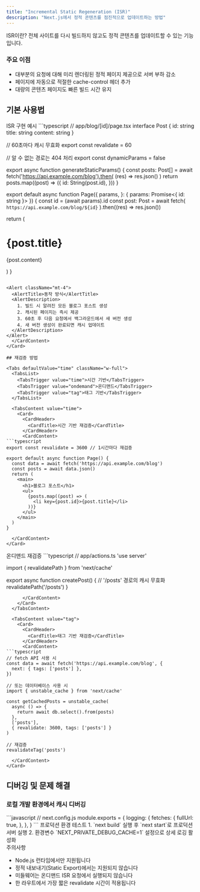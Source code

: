 ```yaml
---
title: "Incremental Static Regeneration (ISR)"
description: "Next.js에서 정적 콘텐츠를 점진적으로 업데이트하는 방법"
---
```



<Card className="mb-6">
  <CardHeader>
    <CardTitle>ISR이란?</CardTitle>
    <CardDescription>
      전체 사이트를 다시 빌드하지 않고도 정적 콘텐츠를 업데이트할 수 있는 기능입니다.
    </CardDescription>
  </CardHeader>
  <CardContent>
    <div className="space-y-4">
      <h3 className="font-semibold">주요 이점</h3>
      <ul className="list-disc pl-6 space-y-2">
        <li>대부분의 요청에 대해 미리 렌더링된 정적 페이지 제공으로 서버 부하 감소</li>
        <li>페이지에 자동으로 적절한 cache-control 헤더 추가</li>
        <li>대량의 콘텐츠 페이지도 빠른 빌드 시간 유지</li>
      </ul>
    </div>
  </CardContent>
</Card>

## 기본 사용법

<Card className="mb-6">
  <CardHeader>
    <CardTitle>ISR 구현 예시</CardTitle>
  </CardHeader>
  <CardContent>
```typescript
// app/blog/[id]/page.tsx
interface Post {
  id: string
  title: string
  content: string
}

// 60초마다 캐시 무효화
export const revalidate = 60

// 알 수 없는 경로는 404 처리
export const dynamicParams = false

export async function generateStaticParams() {
  const posts: Post[] = await fetch('https://api.example.com/blog').then(
    (res) => res.json()
  )
  return posts.map((post) => ({
    id: String(post.id),
  }))
}

export default async function Page({
  params,
}: {
  params: Promise<{ id: string }>
}) {
  const id = (await params).id
  const post: Post = await fetch(
    `https://api.example.com/blog/${id}`
  ).then((res) => res.json())
  
  return (
    <main>
      <h1>{post.title}</h1>
      <p>{post.content}</p>
    </main>
  )
}
```

<Alert className="mt-4">
  <AlertTitle>동작 방식</AlertTitle>
  <AlertDescription>
    1. 빌드 시 알려진 모든 블로그 포스트 생성
    2. 캐시된 페이지는 즉시 제공
    3. 60초 후 다음 요청에서 백그라운드에서 새 버전 생성
    4. 새 버전 생성이 완료되면 캐시 업데이트
  </AlertDescription>
</Alert>
  </CardContent>
</Card>

## 재검증 방법

<Tabs defaultValue="time" className="w-full">
  <TabsList>
    <TabsTrigger value="time">시간 기반</TabsTrigger>
    <TabsTrigger value="ondemand">온디맨드</TabsTrigger>
    <TabsTrigger value="tag">태그 기반</TabsTrigger>
  </TabsList>

  <TabsContent value="time">
    <Card>
      <CardHeader>
        <CardTitle>시간 기반 재검증</CardTitle>
      </CardHeader>
      <CardContent>
```typescript
export const revalidate = 3600 // 1시간마다 재검증

export default async function Page() {
  const data = await fetch('https://api.example.com/blog')
  const posts = await data.json()
  return (
    <main>
      <h1>블로그 포스트</h1>
      <ul>
        {posts.map((post) => (
          <li key={post.id}>{post.title}</li>
        ))}
      </ul>
    </main>
  )
}
```
      </CardContent>
    </Card>
  </TabsContent>

  <TabsContent value="ondemand">
    <Card>
      <CardHeader>
        <CardTitle>온디맨드 재검증</CardTitle>
      </CardHeader>
      <CardContent>
```typescript
// app/actions.ts
'use server'

import { revalidatePath } from 'next/cache'

export async function createPost() {
  // '/posts' 경로의 캐시 무효화
  revalidatePath('/posts')
}
```
      </CardContent>
    </Card>
  </TabsContent>

  <TabsContent value="tag">
    <Card>
      <CardHeader>
        <CardTitle>태그 기반 재검증</CardTitle>
      </CardHeader>
      <CardContent>
```typescript
// fetch API 사용 시
const data = await fetch('https://api.example.com/blog', {
  next: { tags: ['posts'] },
})

// 또는 데이터베이스 사용 시
import { unstable_cache } from 'next/cache'

const getCachedPosts = unstable_cache(
  async () => {
    return await db.select().from(posts)
  },
  ['posts'],
  { revalidate: 3600, tags: ['posts'] }
)

// 재검증
revalidateTag('posts')
```
      </CardContent>
    </Card>
  </TabsContent>
</Tabs>

## 디버깅 및 문제 해결

<Card className="mb-6">
  <CardContent>
    <div className="space-y-4">
      <h3 className="font-semibold">로컬 개발 환경에서 캐시 디버깅</h3>
```javascript
// next.config.js
module.exports = {
  logging: {
    fetches: {
      fullUrl: true,
    },
  },
}
```

<Alert>
  <AlertTitle>프로덕션 환경 테스트</AlertTitle>
  <AlertDescription>
    1. `next build` 실행 후 `next start`로 프로덕션 서버 실행
    2. 환경변수 `NEXT_PRIVATE_DEBUG_CACHE=1` 설정으로 상세 로깅 활성화
  </AlertDescription>
</Alert>
    </div>
  </CardContent>
</Card>

<Alert className="mt-6" variant="destructive">
  <AlertTitle>주의사항</AlertTitle>
  <AlertDescription>
    <ul className="list-disc pl-6">
      <li>Node.js 런타임에서만 지원됩니다</li>
      <li>정적 내보내기(Static Export)에서는 지원되지 않습니다</li>
      <li>미들웨어는 온디맨드 ISR 요청에서 실행되지 않습니다</li>
      <li>한 라우트에서 가장 짧은 revalidate 시간이 적용됩니다</li>
    </ul>
  </AlertDescription>
</Alert>